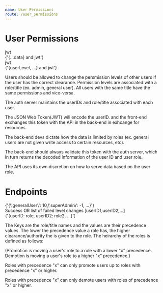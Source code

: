 ```yaml
---
name: User Permissions
route: /user_permissions
---
```



# User Permissions

<Container>
    <Box borderColor="black" text="Client"/>
    <Container orientation="column">
        <Arrow scale=".5">
            <div>
                jwt
            </div>
        </Arrow>
        <Arrow inverseArrow={true} scale=".5">
            <div>
                {'{...data} and jwt'}
            </div>
        </Arrow>
    </Container>
        <Box borderColor="black" text="API"/>
    <Container orientation="column">
        <Arrow scale=".5">
            <div>
                jwt
            </div>
        </Arrow>
        <Arrow inverseArrow={true} scale=".5">
            <div>
                {'{userLevel, ...} and jwt'}
            </div>
        </Arrow>
    </Container>
    <Box borderColor="black" text="Auth Server"/>
</Container>

Users should be allowed to change the persmission levels of other users if the user has the correct clearance.
Permission levels are associated with a role/title (ex. admin, general user).
All users with the same title have the same permissions and vice-versa.

The auth server maintains the userIDs and role/title associated with each user.

The JSON Web Token(JWT) will encode the userID. and the front-end exchanges this token with the API in the back-end in exhcange for resources.

The back-end devs dictate how the data is limited by roles (ex. general users are not given write access to certain resources, etc).

The back-end should always validate this token with the auth server, which in turn returns the decoded information of the user ID and user role.

The API uses its own discretion on how to serve data based on the user role.

# Endpoints
<Container orientation="column">
    <Container jC="space-between">
        <Box borderColor="black" text="GET /roles"/>
        <Arrow scale=".75">
            <div style={{padding: '.5rem'}}>
                {'{\'generalUser\': 10,\'superAdmin\': -1, ...}'}
            </div>
        </Arrow>
        <Box borderColor="black" text="Client"/>
    </Container>
        <Container jC={'space-between'}>
        <Box borderColor="black" text="POST /roleChange"/>
        <Container orientation="column">
            <Arrow scale=".5">
                <div style={{padding: '.5rem'}}>
                    Success OR list of failed level changes [userID1,userID2,...]
                </div>
            </Arrow>
                    <Arrow inverseArrow={true} scale=".5">
                <div style={{padding: '.5rem'}}>
                    {'{userID: role, userID2: role2, ...}'}
                </div>
            </Arrow>
        </Container>
        <Box borderColor="black" text="Client"/>
    </Container>
</Container>

The Keys are the role/title names and the values are their precedence values. The lower the precedence value a role has, the higher clearance/authority the is given to the role.
The heirarchy of the roles is defined as follows:

(Promotion is moving a user's role to a role with a lower "x" precedence. Demotion is moving a user's role to a higher "x" precedence.)

Roles with precedence "x" can only promote users up to roles with precedence "x" or higher.

Roles with precedence "x" can only demote users with roles of precedence "x" or higher.
